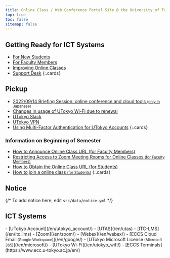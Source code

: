 ```yaml
---
title: Online Class / Web Conference Portal Site @ the University of Tokyo
top: true
toc: false
sitemap: false
---
```



<Emergency />

## Getting Ready for ICT Systems

- [For New Students](/en/oc/)
- [For Faculty Members](/en/faculty_members/)
- [Improving Online Classes](/en/improvement/)
- [Support Desk](/en/support/)
{:.cards}

## Pickup

- [2022/09/14 Briefing Session: online conference and cloud tools <small>(only in Japanese)</small>](/events/2022-09-14/)
- [Changes in usage of UTokyo Wi-Fi due to renewal](/en/notice/2023/01-wifi)
- [UTokyo Slack](/en/slack/)
- [UTokyo VPN](/en/utokyo_vpn/)
- [Using Multi-Factor Authentication for UTokyo Accounts](/en/utokyo_account/mfa/)
{:.cards}

### Information on Beginning of Semester

- [How to Announce Online Class URL (for Faculty Members)](/en/faculty_members/url)
- [Restricting Access to Zoom Meeting Rooms for Online Classes <small>(for Faculty Members)</small>](/en/faculty_members/zoom_access_control)
- [How to Obtain the Online Class URL (for Students)](/en/oc/url)
- [How to join a online class <small>(for Students)</small>](/en/oc/join)
{:.cards}

## Notice

{/* To add notice here, edit `src/data/notice.yml` */}

<Notice lang="en" strip />

## ICT Systems

<div class="top__systems">
  - [UTokyo Account](/en/utokyo_account/)
  - [UTAS](/en/utas)
  - [ITC-LMS](/en/itc_lms)
  - [Zoom](/en/zoom/)
  - [Webex](/en/webex/)
  - [ECCS Cloud Email<small> (Google Workspace)</small>](/en/google/)
  - [UTokyo Microsoft License<small> (Microsoft 365)</small>](/en/microsoft/)
  - [UTokyo Wi-Fi](/en/utokyo_wifi/)
  - [ECCS Terminals](https://www.ecc.u-tokyo.ac.jp/en/)
</div>
